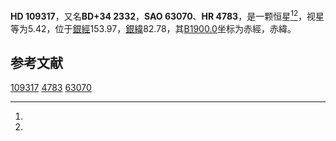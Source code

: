 {{Starbox begin
| name = HD 109317
}}
{{Starbox observe
| epoch = [[J2000.0|J2000.0]]
| constell = {{星座名待查}}<ref name=SIMBAD>{{cite web
 | url=http://simbad.u-strasbg.fr/simbad/sim-id?Ident=HR+4783
 | title=Pulsating variable Star
 | publisher=Centre de Données astronomiques de Strasbourg
 | work=SIMBAD
 | accessdate=2012-07-13
 | archive-date=2016-03-17
 | archive-url=https://web.archive.org/web/20160317160119/http://simbad.u-strasbg.fr/simbad/sim-id?Ident=HR+4783
 | dead-url=no
 }}</ref><ref name=DATA>{{cite web
 | url=http://vizier.u-strasbg.fr/viz-bin/VizieR-5?-out.add=.&-source=5050&-corr=PK=HR&-out.max=9999&HR=4783
 | title=VizieR Detailed Page
 | accessdate=2012-07-13
 | archive-date=2019-02-16
 | archive-url=https://web.archive.org/web/20190216080553/http://vizier.u-strasbg.fr/viz-bin/VizieR-5?-out.add=.&-source=5050&-corr=PK=HR&-out.max=9999&HR=4783
 | dead-url=no
 }}</ref>
| 星官 = 
| ra = {{RA|12|33|38.9}}<ref name=SIMBAD /><ref name=DATA />
| dec = {{DEC|+33|14|51}}<ref name=SIMBAD /><ref name=DATA />
| appmag_v = 5.42<ref name=SIMBAD /><ref name=DATA />
}}
{{Starbox character
| class = K0IIICN-1<ref name=SIMBAD /><ref name=DATA />
| b-v = 1<ref name=SIMBAD /><ref name=DATA />
| u-b = 0.83<ref name=SIMBAD /><ref name=DATA />
| r-i = 0.5<ref name=SIMBAD /><ref name=DATA />
| variable = 
}}
{{Starbox astrometry
| radial_v = 0.83
| prop_mo_ra = -20
| parallax = 0.033
| p_error = 
}}
{{Starbox catalog
| names =BD+34 2332，[[SAO星表|SAO]] 63070，[[HD星表|HD]] 109317，[[HR星表|HR]] 4783}}
{{Starbox reference |Simbad=HR+4783}}
{{Starbox end}}

'''HD 109317'''，又名'''BD+34 2332'''，'''SAO 63070'''、'''HR 4783'''，是一颗恒星<ref name=SIMBAD /><ref name=DATA />，视星等为5.42，位于[[銀道座標系|銀經]]153.97，[[銀道座標系|銀緯]]82.78，其[[B1900.0|B1900.0]]坐标为赤經{{RA|12|28|43.4}}，赤緯{{DEC|+33|82.78|0}}。

== 参考文献 ==
{{reflist}}

{{star-stub}}

[[Category:HD和HDE天體|109317]]
[[Category:HR天體|4783]]
[[Category:SAO天體|63070]]